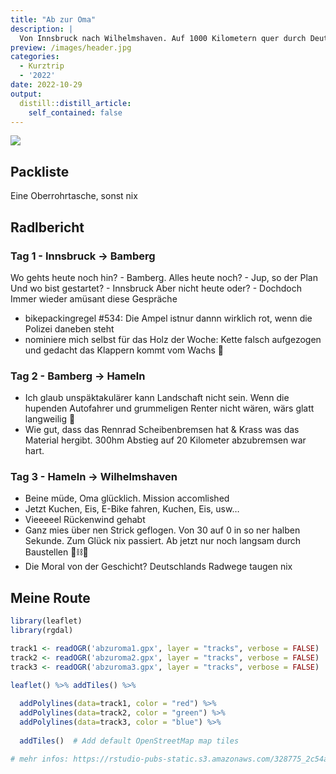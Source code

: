 ```yaml
---
title: "Ab zur Oma"
description: |
  Von Innsbruck nach Wilhelmshaven. Auf 1000 Kilometern quer durch Deutschland. Die letzten warmen Tage des Jahres 2022 noch einmal voll ausgenutzt.
preview: /images/header.jpg
categories:
  - Kurztrip
  - '2022'
date: 2022-10-29
output:
  distill::distill_article:
    self_contained: false
---
```


![](images/header.jpg)

## Packliste
Eine Oberrohrtasche, sonst nix

## Radlbericht

### Tag 1 - Innsbruck -> Bamberg
Wo gehts heute noch hin? - Bamberg.
Alles heute noch? - Jup, so der Plan
Und wo bist gestartet? - Innsbruck
Aber nicht heute oder? - Dochdoch
Immer wieder amüsant diese Gespräche

- bikepackingregel #534: Die Ampel istnur dannn wirklich rot, wenn die Polizei daneben steht
- nominiere mich selbst für das Holz der Woche: Kette falsch aufgezogen und gedacht das Klappern kommt vom Wachs 🧘


### Tag 2 - Bamberg -> Hameln
- Ich glaub unspäktakulärer kann Landschaft nicht sein. Wenn die hupenden Autofahrer und grummeligen Renter nicht wären, wärs glatt langweilig 🤭
- Wie gut, dass das Rennrad Scheibenbremsen hat & Krass was das Material hergibt. 300hm Abstieg auf 20 Kilometer abzubremsen war hart.


### Tag 3 - Hameln -> Wilhelmshaven
- Beine müde, Oma glücklich. Mission accomlished
- Jetzt Kuchen, Eis, E-Bike fahren, Kuchen, Eis, usw...
- Vieeeeel Rückenwind gehabt
- Ganz mies über nen Strick geflogen. Von 30 auf 0 in so ner halben Sekunde. Zum Glück nix passiert. Ab jetzt nur noch langsam durch Baustellen 🚧⛓️🚧
- Die Moral von der Geschicht? Deutschlands Radwege taugen nix


## Meine Route
```r
library(leaflet)
library(rgdal)

track1 <- readOGR('abzuroma1.gpx', layer = "tracks", verbose = FALSE)
track2 <- readOGR('abzuroma2.gpx', layer = "tracks", verbose = FALSE)
track3 <- readOGR('abzuroma3.gpx', layer = "tracks", verbose = FALSE)

leaflet() %>% addTiles() %>% 
  
  addPolylines(data=track1, color = "red") %>%
  addPolylines(data=track2, color = "green") %>%
  addPolylines(data=track3, color = "blue") %>%
  
  addTiles()  # Add default OpenStreetMap map tiles

# mehr infos: https://rstudio-pubs-static.s3.amazonaws.com/328775_2c54adb6ac734563b88c14bce515b012.html

```
